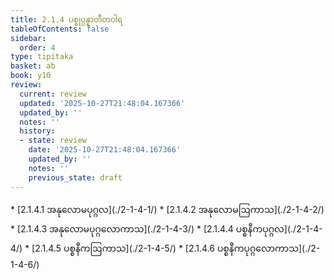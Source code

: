```yaml
---
title: 2.1.4 ပစ္စုပ္ပန္နာတီတဝါရ
tableOfContents: false
sidebar:
  order: 4
type: tipitaka
basket: ab
book: y10
review:
  current: review
  updated: '2025-10-27T21:48:04.167366'
  updated_by: ''
  notes: ''
  history:
  - state: review
    date: '2025-10-27T21:48:04.167366'
    updated_by: ''
    notes: ''
    previous_state: draft
---
```



<ReviewStatus review={frontmatter.review} showDetails={true} />

<HypothesisAnnotation frontmatter={frontmatter} />

<DynamicBreadcrumb />



<TableOfContents book="y10" section="2.1.4">
* [2.1.4.1 အနုလောမပုဂ္ဂလ](./2-1-4-1/)
* [2.1.4.2 အနုလောမဩကာသ](./2-1-4-2/)
* [2.1.4.3 အနုလောမပုဂ္ဂလောကာသ](./2-1-4-3/)
* [2.1.4.4 ပစ္စနီကပုဂ္ဂလ](./2-1-4-4/)
* [2.1.4.5 ပစ္စနီကဩကာသ](./2-1-4-5/)
* [2.1.4.6 ပစ္စနီကပုဂ္ဂလောကာသ](./2-1-4-6/)
</TableOfContents>